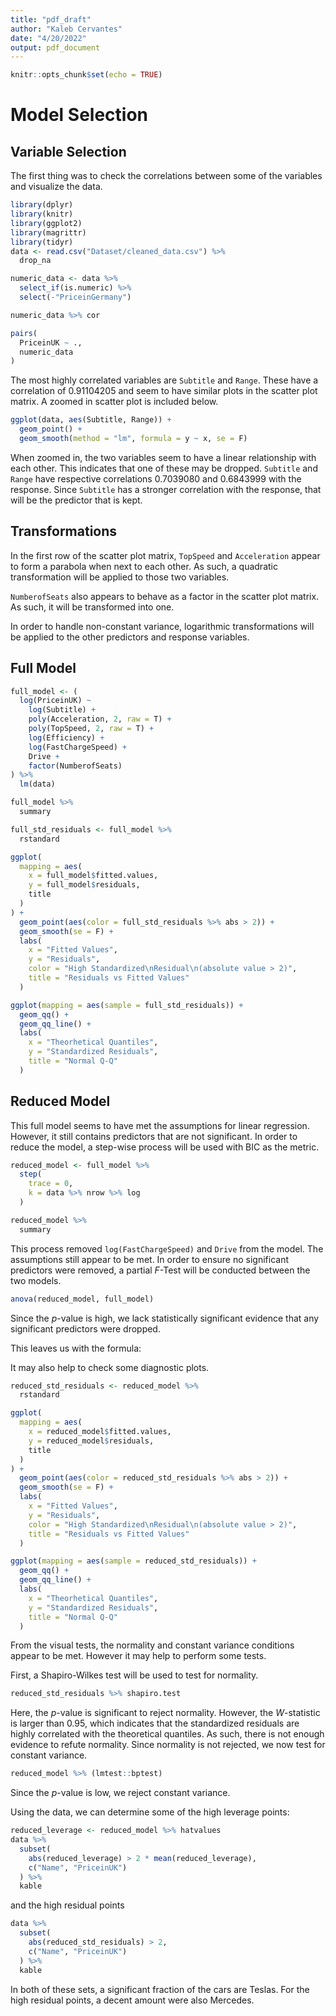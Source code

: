 ```yaml
---
title: "pdf_draft"
author: "Kaleb Cervantes"
date: "4/20/2022"
output: pdf_document
---
```


```r
knitr::opts_chunk$set(echo = TRUE)
```

# Model Selection
## Variable Selection
The first thing was to check the correlations between some of the variables and visualize the data.

```r
library(dplyr)
library(knitr)
library(ggplot2)
library(magrittr)
library(tidyr)
data <- read.csv("Dataset/cleaned_data.csv") %>%
  drop_na

numeric_data <- data %>%
  select_if(is.numeric) %>%
  select(-"PriceinGermany")

numeric_data %>% cor

pairs(
  PriceinUK ~ .,
  numeric_data
)
```

The most highly correlated variables are `Subtitle` and `Range`. These have a correlation of 0.91104205 and seem to have similar plots in the scatter plot matrix. A zoomed in scatter plot is included below.

```r
ggplot(data, aes(Subtitle, Range)) +
  geom_point() +
  geom_smooth(method = "lm", formula = y ~ x, se = F)
```

When zoomed in, the two variables seem to have a linear relationship with each other. This indicates that one of these may be dropped. `Subtitle` and `Range` have respective correlations 0.7039080 and 0.6843999 with the response. Since `Subtitle` has a stronger correlation with the response, that will be the predictor that is kept.

## Transformations
In the first row of the scatter plot matrix, `TopSpeed` and `Acceleration` appear to form a parabola when next to each other. As such, a quadratic transformation will be applied to those two variables.

`NumberofSeats` also appears to behave as a factor in the scatter plot matrix. As such, it will be transformed into one.

In order to handle non-constant variance, logarithmic transformations will be applied to the other predictors and response variables.

## Full Model
```r
full_model <- (
  log(PriceinUK) ~
    log(Subtitle) +
    poly(Acceleration, 2, raw = T) +
    poly(TopSpeed, 2, raw = T) +
    log(Efficiency) +
    log(FastChargeSpeed) +
    Drive +
    factor(NumberofSeats)
) %>%
  lm(data)

full_model %>%
  summary

full_std_residuals <- full_model %>%
  rstandard

ggplot(
  mapping = aes(
    x = full_model$fitted.values,
    y = full_model$residuals,
    title
  )
) +
  geom_point(aes(color = full_std_residuals %>% abs > 2)) +
  geom_smooth(se = F) +
  labs(
    x = "Fitted Values",
    y = "Residuals",
    color = "High Standardized\nResidual\n(absolute value > 2)",
    title = "Residuals vs Fitted Values"
  )

ggplot(mapping = aes(sample = full_std_residuals)) +
  geom_qq() +
  geom_qq_line() +
  labs(
    x = "Theorhetical Quantiles",
    y = "Standardized Residuals",
    title = "Normal Q-Q"
  )
```

## Reduced Model
This full model seems to have met the assumptions for linear regression. However, it still contains predictors that are not significant. In order to reduce the model, a step-wise process will be used with BIC as the metric.

```r
reduced_model <- full_model %>%
  step(
    trace = 0,
    k = data %>% nrow %>% log
  )

reduced_model %>%
  summary
```

This process removed `log(FastChargeSpeed)` and `Drive` from the model. The assumptions still appear to be met. In order to ensure no significant predictors were removed, a partial $F$-Test will be conducted between the two models.

```r
anova(reduced_model, full_model)
```

Since the $p$-value is high, we lack statistically significant evidence that any significant predictors were dropped.

This leaves us with the formula:

\begin{align*}
\ln \texttt{PriceinUK} &= \beta_0 \\
&+ \beta_1 \ln \texttt{Subtitle} \\
&+ \beta_2 \texttt{Acceleration} + \beta_3 \texttt{Acceleration}^2 \\
&+ \beta_4 \texttt{TopSpeed} + \beta_5 \texttt{TopSpeed}^2 \\
&+ \beta_6 \ln \texttt{Efficiency} \\
&+ \beta_7 \left( \texttt{NumberofSeats} == 5 \right) + \beta_8 \left( \texttt{NumberofSeats} == 7 \right) \\
&+ \epsilon
\end{align*}

It may also help to check some diagnostic plots.

```r
reduced_std_residuals <- reduced_model %>%
  rstandard

ggplot(
  mapping = aes(
    x = reduced_model$fitted.values,
    y = reduced_model$residuals,
    title
  )
) +
  geom_point(aes(color = reduced_std_residuals %>% abs > 2)) +
  geom_smooth(se = F) +
  labs(
    x = "Fitted Values",
    y = "Residuals",
    color = "High Standardized\nResidual\n(absolute value > 2)",
    title = "Residuals vs Fitted Values"
  )

ggplot(mapping = aes(sample = reduced_std_residuals)) +
  geom_qq() +
  geom_qq_line() +
  labs(
    x = "Theorhetical Quantiles",
    y = "Standardized Residuals",
    title = "Normal Q-Q"
  )
```

From the visual tests, the normality and constant variance conditions appear to be met. However it may help to perform some tests.

First, a Shapiro-Wilkes test will be used to test for normality.

```r
reduced_std_residuals %>% shapiro.test
```

Here, the $p$-value is significant to reject normality. However, the $W$-statistic is larger than 0.95, which indicates that the standardized residuals are highly correlated with the theoretical quantiles. As such, there is not enough evidence to refute normality. Since normality is not rejected, we now test for constant variance.

```r
reduced_model %>% (lmtest::bptest)
```

Since the $p$-value is low, we reject constant variance.

Using the data, we can determine some of the high leverage points:

```r
reduced_leverage <- reduced_model %>% hatvalues
data %>%
  subset(
    abs(reduced_leverage) > 2 * mean(reduced_leverage),
    c("Name", "PriceinUK")
  ) %>%
  kable
```

and the high residual points

```r
data %>%
  subset(
    abs(reduced_std_residuals) > 2,
    c("Name", "PriceinUK")
  ) %>%
  kable
```

In both of these sets, a significant fraction of the cars are Teslas. For the high residual points, a decent amount were also Mercedes.

